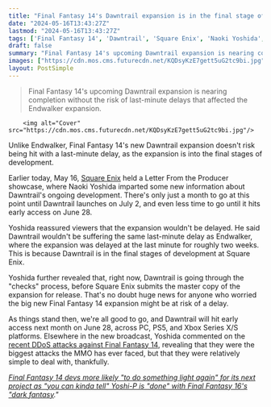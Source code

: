 ```yaml
---
title: "Final Fantasy 14's Dawntrail expansion is in the final stage of development, so rest assured it won’t suffer an Endwalker-style delay"
date: "2024-05-16T13:43:27Z"
lastmod: "2024-05-16T13:43:27Z"
tags: ['Final Fantasy 14', 'Dawntrail', 'Square Enix', 'Naoki Yoshida', 'MMO', 'DDoS Attacks']
draft: false
summary: "Final Fantasy 14's upcoming Dawntrail expansion is nearing completion without the risk of last-minute delays that affected the Endwalker expansion."
images: ["https://cdn.mos.cms.futurecdn.net/KQDsyKzE7gett5uG2tc9bi.jpg"]
layout: PostSimple
---
```

> Final Fantasy 14's upcoming Dawntrail expansion is nearing completion without the risk of last-minute delays that affected the Endwalker expansion.


        <img alt="Cover" src="https://cdn.mos.cms.futurecdn.net/KQDsyKzE7gett5uG2tc9bi.jpg"/>
        
Unlike Endwalker, Final Fantasy 14's new Dawntrail expansion doesn't risk being hit with a last-minute delay, as the expansion is into the final stages of development.

Earlier today, May 16, [Square Enix](https://www.gamesradar.com/tag/square_enix/) held a Letter From the Producer showcase, where Naoki Yoshida imparted some new information about Dawntrail's ongoing development. There's only just a month to go at this point until Dawntrail launches on July 2, and even less time to go until it hits early access on June 28.

Yoshida reassured viewers that the expansion wouldn't be delayed. He said Dawntrail wouldn't be suffering the same last-minute delay as Endwalker, where the expansion was delayed at the last minute for roughly two weeks. This is because Dawntrail is in the final stages of development at Square Enix.

Yoshida further revealed that, right now, Dawntrail is going through the "checks" process, before Square Enix submits the master copy of the expansion for release. That's no doubt huge news for anyone who worried the big new Final Fantasy 14 expansion might be at risk of a delay.

As things stand then, we're all good to go, and Dawntrail will hit early access next month on June 28, across PC, PS5, and Xbox Series X/S platforms. Elsewhere in the new broadcast, Yoshida commented on the [recent DDoS attacks against Final Fantasy 14](https://www.gamesradar.com/games/mmo/final-fantasy-14-hit-with-3-days-of-ddos-attacks-just-weeks-from-dawntrail-as-square-enix-scrambles-to-fix-the-mmos-servers/), revealing that they were the biggest attacks the MMO has ever faced, but that they were relatively simple to deal with, thankfully.

[<em>Final Fantasy 14 devs more likely "to do something light again" for its next project as "you can kinda tell" Yoshi-P is "done" with Final Fantasy 16's "dark fantasy</em>](https://www.gamesradar.com/games/final-fantasy/final-fantasy-14-devs-more-likely-to-do-something-light-again-for-its-next-project-as-you-can-kinda-tell-yoshi-p-is-done-with-final-fantasy-16s-dark-fantasy/)*."*
        